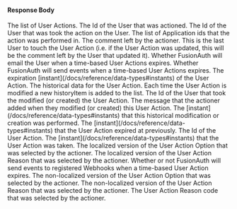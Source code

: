
#### Response Body

<APIBlock>
  <APIField name="actions" type="Array">
    The list of User Actions.
  </APIField>
  <APIField name="actions[x].actioneeUserId" type="UUID">
    The Id of the User that was actioned.
  </APIField>
  <APIField name="actions[x].actionerUserId" type="UUID">
    The Id of the User that was took the action on the User.
  </APIField>
  <APIField name="actions[x].applicationIds" type="Array<UUID>">
    The list of Application ids that the action was performed in.
  </APIField>
  <APIField name="actions[x].comment" type="String">
    The comment left by the actioner. This is the last User to touch the User Action (i.e. if the User Action was updated, this will be the comment left by the User that updated it).
  </APIField>
  <APIField name="actions[x].emailUserOnEnd" type="Boolean">
    Whether FusionAuth will email the User when a time-based User Actions expires.
  </APIField>
  <APIField name="actions[x].endEventSent" type="Boolean">
    Whether FusionAuth will send events when a time-based User Actions expires.
  </APIField>
  <APIField name="actions[x].expiry" type="Long">
    The expiration [instant](/docs/reference/data-types#instants) of the User Action.
  </APIField>
  <APIField name="actions[x].history.historyItems" type="Array">
    The historical data for the User Action. Each time the User Action is modified a new historyItem is added to the list.
  </APIField>
  <APIField name="actions[x].history.historyItems[x].actionerUserId" type="UUID">
    The Id of the User that took the modified (or created) the User Action.
  </APIField>
  <APIField name="actions[x].history.historyItems[x].comment" type="String">
    The message that the actioner added when they modified (or created) this User Action.
  </APIField>
  <APIField name="actions[x].history.historyItems[x].createInstant" type="Long">
    The [instant](/docs/reference/data-types#instants) that this historical modification or creation was performed.
  </APIField>
  <APIField name="actions[x].history.historyItems[x].expiry" type="Long">
    The [instant](/docs/reference/data-types#instants) that the User Action expired at previously.
  </APIField>
  <APIField name="actions[x].id" type="UUID">
    The Id of the User Action.
  </APIField>
  <APIField name="action[x].insertInstant" type="Long">
    The [instant](/docs/reference/data-types#instants) that the User Action was taken.
  </APIField>
  <APIField name="actions[x].localizedOption" type="String">
    The localized version of the User Action Option that was selected by the actioner.
  </APIField>
  <APIField name="actions[x].localizedReason" type="String">
    The localized version of the User Action Reason that was selected by the actioner.
  </APIField>
  <APIField name="actions[x].notifyUserOnEnd" type="String">
    Whether or not FusionAuth will send events to registered Webhooks when a time-based User Action expires.
  </APIField>
  <APIField name="actions[x].option" type="String">
    The non-localized version of the User Action Option that was selected by the actioner.
  </APIField>
  <APIField name="actions[x].reason" type="String">
    The non-localized version of the User Action Reason that was selected by the actioner.
  </APIField>
  <APIField name="actions[x].reasonCode" type="String">
    The User Action Reason code that was selected by the actioner.
  </APIField>
</APIBlock>

<JSON title="Example Response JSON for all the User Actions" src="actioning-users/responses.json" />
